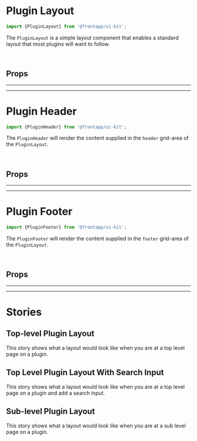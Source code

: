 
<Meta title="Layout/Plugin Layout" of={PluginLayout} />

# Plugin Layout

<Canvas>
  <Story id="layout-plugin-layout--basic" />
</Canvas>

```typescript
import {PluginLayout} from '@frontapp/ui-kit';
```

The `PluginLayout` is a simple layout component that enables a standard layout that most
plugins will want to follow.

<br />

## Props

<PureArgsTable of={PluginLayout} />

<hr />
<hr />

# Plugin Header

```typescript
import {PluginHeader} from '@frontapp/ui-kit';
```

The `PluginHeader` will render the content supplied in the `header` grid-area of the `PluginLayout`.

<br />

## Props

<PureArgsTable of={PluginHeader} />

<hr />
<hr />

# Plugin Footer

```typescript
import {PluginFooter} from '@frontapp/ui-kit';
```

The `PluginFooter` will render the content supplied in the `footer` grid-area of the `PluginLayout`.

<br />

## Props

<PureArgsTable of={PluginFooter} />

<hr />
<hr />

# Stories

## Top-level Plugin Layout

<Canvas>
  <Story id="layout-plugin-layout--basic" />
</Canvas>

This story shows what a layout would look like when you are at a top level page on a plugin.

## Top Level Plugin Layout With Search Input

<Canvas>
  <Story id="layout-plugin-layout--search" />
</Canvas>

This story shows what a layout would look like when you are at a top level page on a plugin and add a search input.

## Sub-level Plugin Layout

<Canvas>
  <Story id="layout-plugin-layout--sub-level" />
</Canvas>

This story shows what a layout would look like when you are at a sub level page on a plugin.
